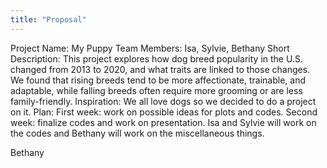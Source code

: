 ```yaml
---
title: "Proposal"
---
```

Project Name: My Puppy 
Team Members: Isa, Sylvie, Bethany 
Short Description: This project explores how dog breed popularity in the U.S. changed from 2013 to 2020, and what traits are linked to those changes. We found that rising breeds tend to be more affectionate, trainable, and adaptable, while falling breeds often require more grooming or are less family-friendly.
Inspiration: We all love dogs so we decided to do a project on it. 
Plan: 
First week: work on possible ideas for plots and codes. 
Second week: finalize codes and work on presentation. 
Isa and Sylvie will work on the codes and Bethany will work on the miscellaneous things. 

Bethany
